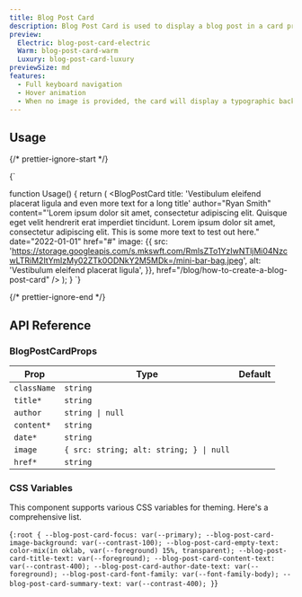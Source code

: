 ```yaml
---
title: Blog Post Card
description: Blog Post Card is used to display a blog post in a card preview.
preview:
  Electric: blog-post-card-electric
  Warm: blog-post-card-warm
  Luxury: blog-post-card-luxury
previewSize: md
features:
  - Full keyboard navigation
  - Hover animation
  - When no image is provided, the card will display a typographic background with the title.
---
```


## Usage

{/* prettier-ignore-start */}

<CodeBlock lang="ts">{`

function Usage() {
    return (
      <BlogPostCard
        title: 'Vestibulum eleifend placerat ligula and even more text for a long title'
        author="Ryan Smith"
        content="'Lorem ipsum dolor sit amet, consectetur adipiscing elit. Quisque eget velit hendrerit erat imperdiet tincidunt. Lorem ipsum dolor sit amet, consectetur adipiscing elit. This is some more text to test out here."
        date="2022-01-01"
        href="#"
        image: {{
          src: 'https://storage.googleapis.com/s.mkswft.com/RmlsZTo1YzIwNTljMi04NzcwLTRiM2ItYmIzMy02ZTk0ODNkY2M5MDk=/mini-bar-bag.jpeg',
          alt: 'Vestibulum eleifend placerat ligula',
        }},
        href="/blog/how-to-create-a-blog-post-card"
      />
    );
}
`}
</CodeBlock>

{/* prettier-ignore-end */}

## API Reference

### BlogPostCardProps

| Prop        | Type                                    | Default |
| ----------- | --------------------------------------- | ------- |
| `className` | `string`                                |         |
| `title*`    | `string`                                |         |
| `author`    | `string \| null`                        |         |
| `content*`  | `string`                                |         |
| `date*`     | `string`                                |         |
| `image`     | `{ src: string; alt: string; } \| null` |         |
| `href*`     | `string`                                |         |

### CSS Variables

This component supports various CSS variables for theming. Here's a comprehensive list.

<CodeBlock lang="css">{`
:root {
    --blog-post-card-focus: var(--primary);
    --blog-post-card-image-background: var(--contrast-100);
    --blog-post-card-empty-text: color-mix(in oklab, var(--foreground) 15%, transparent);
    --blog-post-card-title-text: var(--foreground);
    --blog-post-card-content-text: var(--contrast-400);
    --blog-post-card-author-date-text: var(--foreground);
    --blog-post-card-font-family: var(--font-family-body);
    --blog-post-card-summary-text: var(--contrast-400);
}
`}</CodeBlock>
